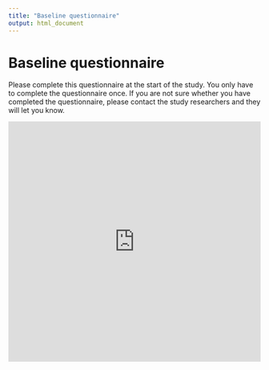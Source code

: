 ```yaml
---
title: "Baseline questionnaire"
output: html_document
---
```


# Baseline questionnaire

Please complete this questionnaire at the start of the study. You only have to complete the questionnaire once. If you are not sure whether you have completed the questionnaire, please contact the study researchers and they will let you know.

<iframe width="640px" height="480px" src="https://forms.office.com/Pages/ResponsePage.aspx?id=d10qkZj77k6vMhM02PBKU9HPWeR6L99CuDGUvWSAikpURDlRNzZYWUUwRzRFWFYwM1RMSThQTThSRi4u&embed=true" frameborder="0" marginwidth="0" marginheight="0" style="border: none; max-width:100%; max-height:100vh" allowfullscreen webkitallowfullscreen mozallowfullscreen msallowfullscreen> </iframe>




